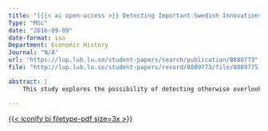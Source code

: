 ```yaml
---
title: "[{{< ai open-access >}} Detecting Important Swedish Innovations By Text Mining Articles From the 1970s](/cv/publication/DetectingInnovations.qmd)"
Type: "MSc"
date: "2016-09-09"
date-format: iso
Department: Economic History
Journal: "N/A"
url: "https://lup.lub.lu.se/student-papers/search/publication/8889773"
file: "http://lup.lub.lu.se/student-papers/record/8889773/file/8889775.pdf"

abstract: |
    This study explores the possibility of detecting otherwise overlooked important innovations by analysis of journalistic texts through naïve text mining techniques. The over 1,000 articles serving as the source data come from the SWINNO, a database constructed through the Literature Based Innovation Output method, where they serve as sources for information on innovations. The contents of the texts were processed through three distinct algorithms. The outputs were compared and cross-referenced with externally assessed major Swedish innovations in order to construct a simple binary classifier. The resulting classifier uncovered 220 previously overlooked important innovations, while including 70% of the references from the external sources.

---
```


[{{< iconify bi filetype-pdf size=3x >}}]({{< meta file >}})
